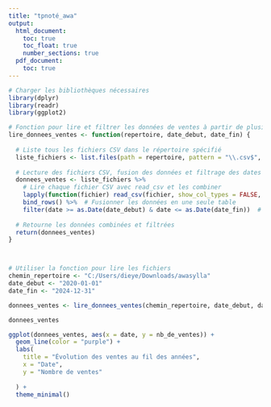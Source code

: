 ---
title: "tpnoté_awa"
output:
  html_document:
    toc: true
    toc_float: true
    number_sections: true
  pdf_document:
    toc: true
---


```{r}
# Charger les bibliothèques nécessaires
library(dplyr)
library(readr)
library(ggplot2)
```




```{r}



# Fonction pour lire et filtrer les données de ventes à partir de plusieurs fichiers CSV
lire_donnees_ventes <- function(repertoire, date_debut, date_fin) {
  
  # Liste tous les fichiers CSV dans le répertoire spécifié
  liste_fichiers <- list.files(path = repertoire, pattern = "\\.csv$", full.names = TRUE)
  
  # Lecture des fichiers CSV, fusion des données et filtrage des dates
  donnees_ventes <- liste_fichiers %>%
    # Lire chaque fichier CSV avec read_csv et les combiner
    lapply(function(fichier) read_csv(fichier, show_col_types = FALSE, name_repair = "minimal")) %>%
    bind_rows() %>%  # Fusionner les données en une seule table
    filter(date >= as.Date(date_debut) & date <= as.Date(date_fin))  # Filtrer les lignes par plage de dates
  
  # Retourne les données combinées et filtrées
  return(donnees_ventes)
}



# Utiliser la fonction pour lire les fichiers
chemin_repertoire <- "C:/Users/dieye/Downloads/awasylla"
date_debut <- "2020-01-01"
date_fin <- "2024-12-31"

donnees_ventes <- lire_donnees_ventes(chemin_repertoire, date_debut, date_fin)

donnees_ventes

```


```{r}
ggplot(donnees_ventes, aes(x = date, y = nb_de_ventes)) +
  geom_line(color = "purple") +
  labs(
    title = "Évolution des ventes au fil des années",
    x = "Date",
    y = "Nombre de ventes"
    
  ) +
  theme_minimal()
```


